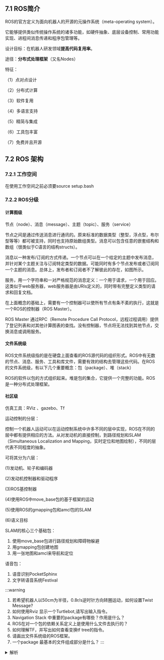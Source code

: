 ## 7.1 ROS简介

ROS的官方定义为面向机器人的开源的元操作系统（meta-operating system）。

它能够提供类似传统操作系统的诸多功能，如硬件抽象、底层设备控制、常用功能实现、进程间消息传递和程序包管理等。

设计目标：在机器人研发领域**提高代码复用率**。

途径：**分布式处理框架**（又名Nodes）

特征：

（1）点对点设计

（2）分布式计算

（3）软件复用

（4）多语言支持

（5）精简与集成

（6）工具包丰富

（7）免费并且开源


## 7.2 ROS 架构

### 7.2.1 工作空间

在使用工作空间之前必须要source setup.bash

### 7.2.2 ROS分级

#### 计算图级

节点（node）、消息（message）、主题（topic）、服务（service）

节点之间是通过传送消息进行通讯的。原来标准的数据类型（整型，浮点型，布尔型等等）都可被支持，同时也支持原始数组类型。消息可以包含任意的嵌套结构和数组（很类似于C语言的结构structs）。

消息以一种发布/订阅的方式传递。一个节点可以在一个给定的主题中发布消息，并针对某个主题关注与订阅特定类型的数据。可能同时有多个节点发布或者订阅同一个主题的消息。总体上，发布者和订阅者不了解彼此的存在，如图所示。

服务，用一个字符串和一对严格规范的消息定义：一个用于请求，一个用于回应。这类似于web服务器，web服务器是由URIs定义的，同时带有完整定义类型的请求和回复文档。

在上面概念的基础上，需要有一个控制器可以使所有节点有条不紊的执行，这就是一个ROS的控制器（ROS Master）。


ROS Master 通过RPC（Remote Procedure Call Protocol，远程过程调用）提供了登记列表和对其他计算图表的查找。没有控制器，节点将无法找到其他节点，交换消息或调用服务。


#### 文件系统级

ROS文件系统级指的是在硬盘上面查看的ROS源代码的组织形式。ROS中有无数的节点、消息、服务、工具和库文件，需要有效的结构去管理这些代码。在ROS的文件系统级，有以下几个重要概念：包（package）、堆（stack）

ROS的软件以包的方式组织起来。堆是包的集合，它提供一个完整的功能。ROS是一种分布式处理框架。


#### 社区级

仿真工具：RViz 、gazebo、Tf

运动控制的分层：

控制一个机器人运动可以在运动控制系统中许多不同的层中实现，ROS在不同的层中都有提供相应的方法。从对发动机的直接控制，到路径规划和SLAM（Simultaneous Localization and Mapping，实时定位和地图绘制），不同的层代表不同程度的抽象。

可将其分为六层：

(1)发动机、轮子和编码器

(2)发动机控制器和驱动程序

(3)ROS基控制器

(4)使用ROS中move_base包的基于框架的运动

(5)使用ROS的gmapping包和amcl包的SLAM

(6)语义目标

SLAM的核心三个基础包：
1. 使用move_base包进行路径规划和障碍物躲避
2. 用gmapping包创建地图
3. 用一张地图和amcl来导航和定位

语音包：

1. 语音识别PocketSphinx
2. 文字转语音系统Festival

:::warning

1. 若希望机器人以50cm为半径，0.8r/s逆时针方向转圈运动，如何设置Twist Message?
2. 如何使用Rviz 显示一个Turtlebot,请写出输入指令。
3. Navigation Stack 中重要的package有哪些？作用是什么？
4. ROS在对一个包的依赖关系定义上是使用什么文件去执行的？
5. 如何理解TF，并写出如何查看变换tf tree的指令。
6. 请画出文件系统级的ROS框架。
7. 一个package 最基本的文件组成部分是什么？
:::
<details>
<summary>解析</summary>
1.
```c++
msg.linear.x = 0.4;
msg.angular.z = 0.8;
```

2. 
```bash
sudo apt-get install turtlebot3_*
export TURTLEBOT3_MODEL=burger
roslaunch turtlebot3_fake turtlebot3_fake.launch
```

3. amcl是自适应蒙特卡洛算法包，用于定位机器人。base_local_planner是机器人局部规划包，用于规划机器人路径。global_planner是机器人全局规划包，用于规划机器人路径。

4. cmakeLists.txt和package.xml两个文件

5. tf用于表示机器人中的存在的坐标系及其坐标变换关系。
```bash
rosrun tf view_frames
```

6. 

7. src子文件夹，存放源文件。CMakeLists.txt文件，用于编译源文件。

</details>